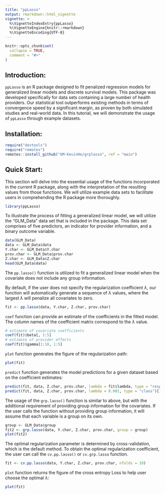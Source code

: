 ```yaml
---
title: "ppLasso"
output: rmarkdown::html_vignette
vignette: >
  %\VignetteIndexEntry{ppLasso}
  %\VignetteEngine{knitr::rmarkdown}
  %\VignetteEncoding{UTF-8}
---
```


```r
knitr::opts_chunk$set(
  collapse = TRUE,
  comment = "#>"
)
```

## Introduction:

`ppLasso` is an R package designed to fit penalized regression models for generalized linear models and discrete survival models. This package was developed specifically for data sets containing a large number of health providers. Our statistical tool outperforms existing methods in terms of convergence speed by a significant margin, as proven by both simulated studies and real-world data. In this tutorial, we will demonstrate the usage of `ppLasso` through example datasets.

## Installation:

```r
require("devtools")
require("remotes")
remotes::install_github("UM-KevinHe/grplasso", ref = "main")
```

## Quick Start:

This section will delve into the essential usage of the functions incorporated in the current R package, along with the interpretation of the resulting values from those functions. We will utilize example data sets to facilitate users in comprehending the R package more thoroughly.

```r
library(ppLasso)
```

To illustrate the process of fitting a generalized linear model, we will utilize the "GLM_Data" data set that is included in the package. This data set comprises of five predictors, an indicator for provider information, and a binary outcome variable.

```r
data(GLM_Data)
data <- GLM_Data$data
Y.char <- GLM_Data$Y.char
prov.char <- GLM_Data$prov.char
Z.char <- GLM_Data$Z.char
head(GLM_Data$data)
```

The `pp.lasso()` function is utilized to fit a generalized linear model when the covariate does not include any group information. 

By default, if the user does not specify the regularization coefficient $\lambda$, our function will automatically generate a sequence of $\lambda$ values, where the largest $\lambda$ will penalize all covariates to zero.

```r
fit <- pp.lasso(data, Y.char, Z.char, prov.char)
```

`coef` function can provide an estimate of the coefficients in the fitted model. The column names of the coefficient matrix correspond to the $\lambda$ value.

```r
# estimate of covariate coefficients
coef(fit)$beta[, 1:5]
# estimate of provider effects
coef(fit)$gamma[1:10, 1:5]
```

`plot` function generates the figure of the regularization path:

```r
plot(fit)
```

`predict` function generates the model predictions for a given dataset based on the coefficient estimates:

```r
predict(fit, data, Z.char, prov.char, lambda = fit$lambda, type = "response")[1:10, 1:5]
predict(fit, data, Z.char, prov.char, lambda = 0.001, type = "class")[1:10]
```

The usage of the `grp.lasso()` function is similar to above, but with the additional requirement of providing group information for the covariates. If the user calls the function without providing group information, it will assume that each variable is a group on its own.

```r
group <- GLM_Data$group
fit2 <- grp.lasso(data, Y.char, Z.char, prov.char, group = group)
plot(fit2)
```

The optimal regularization parameter is determined by cross-validation, which is the default method. To obtain the optimal regularization coefficient, the user can call the `cv.pp.lasso()` or `cv.grp.lasso` function.

```r
fit <- cv.pp.lasso(data, Y.char, Z.char, prov.char, nfolds = 10)
```

`plot` function returns the figure of the cross entropy Loss to help user choose the optimal $\lambda$:

```r
plot(fit)
```



